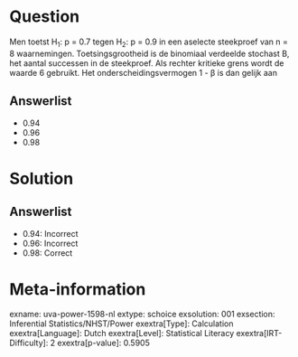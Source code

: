 Question
========

Men toetst H~1~: p = 0.7 tegen H~2~: p = 0.9 in een aselecte steekproef
van n = 8 waarnemingen. Toetsingsgrootheid is de binomiaal verdeelde
stochast B, het aantal successen in de steekproef. Als rechter kritieke
grens wordt de waarde 6 gebruikt. Het onderscheidingsvermogen 1 - β is
dan gelijk aan

Answerlist
----------

* 0.94
* 0.96
* 0.98

Solution
========

Answerlist
----------

* 0.94: Incorrect
* 0.96: Incorrect
* 0.98: Correct

Meta-information
================
exname: uva-power-1598-nl
extype: schoice
exsolution: 001
exsection: Inferential Statistics/NHST/Power
exextra[Type]: Calculation
exextra[Language]: Dutch
exextra[Level]: Statistical Literacy
exextra[IRT-Difficulty]: 2
exextra[p-value]: 0.5905
